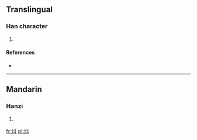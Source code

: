 ==Translingual==

===Han character===
{{Han char|rn=86|rad=火|as=04|sn=8|four=9480<sub>0</sub>|canj=火卜十 (FYJ)}}

# {{defn|Han|sort=火04}}

====References====
* {{Han ref|kx=0667.180|dkj=18916|dj=1076.260|hdz=32194.010|uh=7093|ud=28819|bh=CD53|bd=52563}}

----

==Mandarin==

===Hanzi===
{{cmn-hanzi|pin=[[liào]] ([[liao4]])|wg=liao<sup>4</sup>}}

# {{defn|Mandarin|sort=火04}}

[[fr:炓]]
[[pl:炓]]